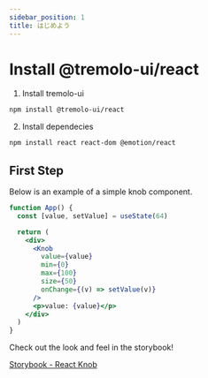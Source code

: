 ```yaml
---
sidebar_position: 1
title: はじめよう
---
```


# Install @tremolo-ui/react

1. Install tremolo-ui

```bash npm2yarn
npm install @tremolo-ui/react
```

2. Install dependecies

```bash npm2yarn
npm install react react-dom @emotion/react
```

## First Step

Below is an example of a simple knob component.

```jsx live showLineNumbers
function App() {
  const [value, setValue] = useState(64)

  return (
    <div>
      <Knob
        value={value}
        min={0}
        max={100}
        size={50}
        onChange={(v) => setValue(v)}
      />
      <p>value: {value}</p>
    </div>
  )
}
```

Check out the look and feel in the storybook!

[Storybook - React Knob](https://tremolo-ui-sb-react.vercel.app/?path=/docs/react-components-knob--docs)

